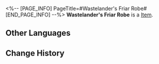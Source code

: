 <%-- [PAGE_INFO]
PageTitle=#Wastelander's Friar Robe#
[END_PAGE_INFO] --%>
{{Item Infobox
|id          = 41123
|image       = Item Wastelander's Friar Robe.png
|type        = 
|invCategory = Relics
|rarity      = 3
|effect      = 
|description = A baggy robe adapted from a missionary's attire.
|source1     = [[Cavern of Corrosion: Stargazer Navalia]]
}}
'''Wastelander's Friar Robe''' is a [[Item]].

==Other Languages==
{{Other Languages
|en   = Wastelander's Friar Robe
|zhs  = 废土客的修士长袍
|zht  = 廢土客的修士長袍
|ja   = 廃土客の修道服
|ko   = 황야인의 수도사 로브
|es   = Hábito monástico del habitante del yermo
|fr   = Robe de moine du Ferrailleur
|ru   = Туника головореза
|th   = Wastelander's Friar Robe
|vi   = Áo Tu Sĩ Của Kẻ Hoang Dã
|de   = Mönchsgewand des Ödländers
|id   = Wastelander's Friar Robe
|pt   = Traje de Frade do Andarilho
}}

==Change History==
{{Change History|1.0}}